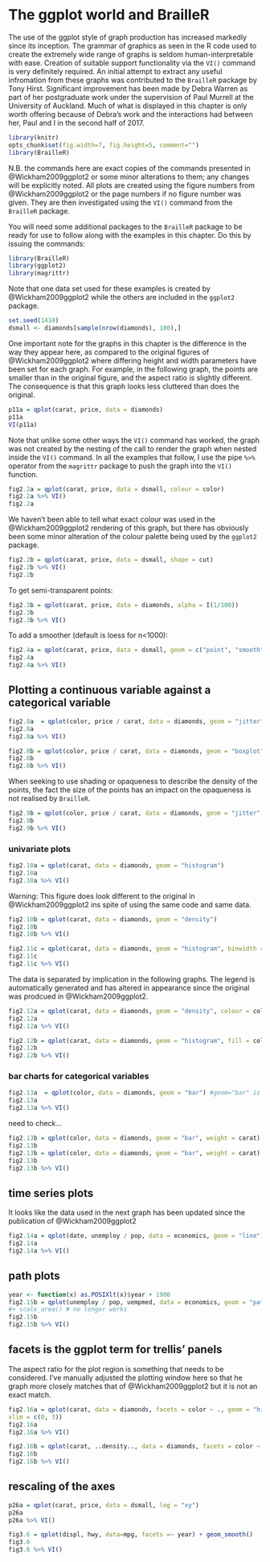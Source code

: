 # The ggplot world and BrailleR {#GGPlot}


The use of the ggplot style of graph production has increased markedly since its inception. The grammar of graphics as seen in the R code used to create the extremely wide range of graphs is seldom human-interpretable with ease. Creation of suitable support functionality via the `VI()` command is very definitely required. An initial attempt to extract any useful infromation from these graphs was contributed to the `BrailleR` package by Tony Hirst. Significant improvement has been made by Debra Warren as part of her postgraduate work under the supervision of Paul Murrell at the University of Auckland. Much of what is displayed in this chapter is only worth offering because of Debra's work and the interactions had between her, Paul and I in the second half of 2017.


```r
library(knitr)
opts_chunk$set(fig.width=7, fig.height=5, comment="")
library(BrailleR)
```



N.B.  the commands here are exact copies of the commands presented in @Wickham2009ggplot2 or some minor alterations to them; any changes will be explicitly noted.    All plots are created using the figure numbers from @Wickham2009ggplot2 or the page numbers if no figure number was given. They are then investigated using the `VI()` command from the `BrailleR` package.


You will need some additional packages to the `BrailleR` package to be ready for use to follow along with the examples in this chapter. Do this by issuing the commands:

```r
library(BrailleR)   
library(ggplot2)   
library(magrittr)
```

Note that one data set used for these examples is created by @Wickham2009ggplot2 while the others are included in the `ggplot2` package.
```r
set.seed(1410)
dsmall <- diamonds[sample(nrow(diamonds), 100),]   
```  


One important note for the graphs in this chapter is the difference in the way they appear here,  as compared to the original figures of @Wickham2009ggplot2 where differing height and width parameters have been set for each graph. For example,  in the following graph, the points are smaller than in the original figure, and the aspect ratio is slightly different. The consequence is that this graph looks less cluttered than does the original.

```r
p11a = qplot(carat, price, data = diamonds)   
p11a
VI(p11a)  
```  

Note that unlike some other ways the `VI()` command has worked, the graph was not created by the nesting of the call to render the graph when nested inside the `VI()` command. In all the examples that follow, I use the pipe `%>%` operator from the `magrittr` package to push the graph into the `VI()` function.

```r
fig2.2a = qplot(carat, price, data = dsmall, colour = color)
fig2.2a %>% VI()   
fig2.2a
```

We haven't been able to tell what exact colour was used in the @Wickham2009ggplot2 rendering of this graph,  but there has obviously been some minor alteration of the colour palette being used by the `ggplot2` package.

```r
fig2.2b = qplot(carat, price, data = dsmall, shape = cut)    
fig2.2b %>% VI()   
fig2.2b
```  

To get semi-transparent points:   
```r
fig2.3b = qplot(carat, price, data = diamonds, alpha = I(1/100))    
fig2.3b
fig2.3b %>% VI()   
```  

To add a smoother (default is loess for n<1000):   
```r
fig2.4a = qplot(carat, price, data = dsmall, geom = c("point", "smooth"))    
fig2.4a
fig2.4a %>% VI()   
```  



## Plotting a  continuous variable against a categorical variable  

```r
fig2.8a  = qplot(color, price / carat, data = diamonds, geom = "jitter")
fig2.8a
fig2.8a %>% VI()   
```

```r
fig2.8b = qplot(color, price / carat, data = diamonds, geom = "boxplot")    
fig2.8b
fig2.8b %>% VI()   
```  

When seeking to use shading or opaqueness to describe the density of the points, the fact the size of the points has an impact on the opaqueness is not realised by `BrailleR`. 
```r
fig2.9b = qplot(color, price / carat, data = diamonds, geom = "jitter", alpha = I(1 / 50))    
fig2.9b
fig2.9b %>% VI()   
```


### univariate plots   


```r
fig2.10a = qplot(carat, data = diamonds, geom = "histogram")    
fig2.10a
fig2.10a %>% VI()   
```
Warning: This figure does look different to the original in @Wickham2009ggplot2 ins spite of using the same code and same data.

```r
fig2.10b = qplot(carat, data = diamonds, geom = "density")    
fig2.10b
fig2.10b %>% VI()   
```


```r
fig2.11c = qplot(carat, data = diamonds, geom = "histogram", binwidth = 0.01, xlim = c(0,3))    
fig2.11c
fig2.11c %>% VI()   
```  

The data is separated by implication in the following graphs. The legend is automatically generated and has altered in appearance since the original was prodcued in @Wickham2009ggplot2.

```r
fig2.12a = qplot(carat, data = diamonds, geom = "density", colour = color)    
fig2.12a
fig2.12a %>% VI()   
```


```r
fig2.12b = qplot(carat, data = diamonds, geom = "histogram", fill = color)    
fig2.12b
fig2.12b %>% VI()   
```  

### bar charts for categorical variables   


```r
fig2.13a  = qplot(color, data = diamonds, geom = "bar") #geom="bar" is the default    
fig2.13a
fig2.13a %>% VI()   
```


need to check...

```r
fig2.13b = qplot(color, data = diamonds, geom = "bar", weight = carat)   
fig2.13b
fig2.13b = qplot(color, data = diamonds, geom = "bar", weight = carat) + scale_y_continuous("carat")    
fig2.13b
fig2.13b %>% VI()   
```  

## time series plots   

It looks like the data used in the next graph has been updated since the publication of @Wickham2009ggplot2 
```r
fig2.14a = qplot(date, unemploy / pop, data = economics, geom = "line")    
fig2.14a
fig2.14a %>% VI()   
```  

## path plots   

```r
year <- function(x) as.POSIXlt(x)$year + 1900    
fig2.15b = qplot(unemploy / pop, uempmed, data = economics, geom = "path", colour=year(date)) 
#+ scale_area() # no longer works
fig2.15b
fig2.15b %>% VI()   
```  


## facets is the ggplot term for trellis' panels   

The aspect ratio for the plot region is something that needs to be considered. I've manually adjusted the plotting window here so that he graph more closely matches that of @Wickham2009ggplot2 but it  is not an exact match.
```r
fig2.16a = qplot(carat, data = diamonds, facets = color ~ ., geom = "histogram", binwidth = 0.1, 
xlim = c(0, 3))    
fig2.16a
fig2.16a %>% VI()   
```

```r
fig2.16b = qplot(carat, ..density.., data = diamonds, facets = color ~ ., geom = "histogram", binwidth = 0.1, xlim = c(0, 3))   
fig2.16b
fig2.16b %>% VI()   
```  

## rescaling of the axes   

```r
p26a = qplot(carat, price, data = dsmall, log = "xy")   
p26a
p26a %>% VI()   
```  

```r
fig3.6 = qplot(displ, hwy, data=mpg, facets =~ year) + geom_smooth()    
fig3.6
fig3.6 %>% VI()   
```  
